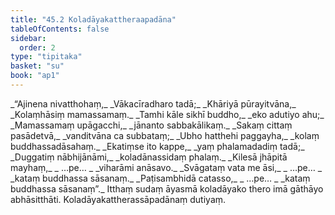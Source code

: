 ```yaml
---
title: "45.2 Koladāyakattheraapadāna"
tableOfContents: false
sidebar:
  order: 2
type: "tipitaka"
basket: "su"
book: "ap1"
---
```



<DynamicBreadcrumb />

<Division number="8" book="ap1" bookNo="20" page="429">

<Paragraph number="5784" type="verses" book="ap1">
_“Ajinena nivatthohaṃ,_  
_Vākacīradharo tadā;_  
_Khāriyā pūrayitvāna,_  
_Kolaṃhāsiṃ mamassamaṃ._  

</Paragraph>

</Division>
<Division number="9" book="ap1" bookNo="20" page="429">

<Paragraph number="5785" type="verses" book="ap1">
_Tamhi kāle sikhī buddho,_  
_eko adutiyo ahu;_  
_Mamassamaṃ upāgacchi,_  
_jānanto sabbakālikaṃ._  

</Paragraph>

</Division>
<Division number="10" book="ap1" bookNo="20" page="429">

<Paragraph number="5786" type="verses" book="ap1">
_Sakaṃ cittaṃ pasādetvā,_  
_vanditvāna ca subbataṃ;_  
_Ubho hatthehi paggayha,_  
_kolaṃ buddhassadāsahaṃ._  

</Paragraph>

</Division>
<Division number="11" book="ap1" bookNo="20" page="429">

<Paragraph number="5787" type="verses" book="ap1">
_Ekatiṃse ito kappe,_  
_yaṃ phalamadadiṃ tadā;_  
_Duggatiṃ nābhijānāmi,_  
_koladānassidaṃ phalaṃ._  

</Paragraph>

</Division>
<Division number="12" book="ap1" bookNo="20" page="430">

<Paragraph number="5788" type="verses" book="ap1">
_Kilesā jhāpitā mayhaṃ,_  
_ …pe… _  
_viharāmi anāsavo._  

</Paragraph>

</Division>
<Division number="13" book="ap1" bookNo="20" page="430">

<Paragraph number="5789" type="verses" book="ap1">
_Svāgataṃ vata me āsi,_  
_ …pe… _  
_kataṃ buddhassa sāsanaṃ._  

</Paragraph>

</Division>
<Division number="14" book="ap1" bookNo="20" page="430">

<Paragraph number="5790" type="verses" book="ap1">
_Paṭisambhidā catasso,_  
_ …pe… _  
_kataṃ buddhassa sāsanaṃ”._  

</Paragraph>

<Paragraph number="5791" book="ap1">
Itthaṃ sudaṃ āyasmā koladāyako thero imā gāthāyo abhāsitthāti.

</Paragraph>
</Division>

<Paragraph number="5792" type="center" book="ap1">
Koladāyakattherassāpadānaṃ dutiyaṃ.
</Paragraph>